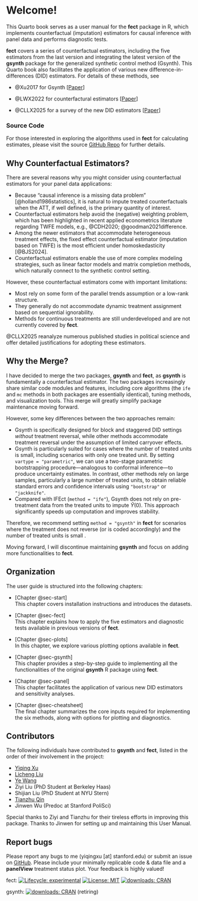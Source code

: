 # Welcome! {.unnumbered}

This Quarto book serves as a user manual for the **fect** package in R, which implements counterfactual (imputation) estimators for causal inference with panel data and performs diagnostic tests. 

**fect** covers a series of counterfactual estimators, including the five estimators from the last version and integrating the latest version of the **gsynth** package for the generalized synthetic control method (Gsynth). This Quarto book also facilitates the application of various new difference-in-differences (DID) estimators. For details of these methods, see 

-   @Xu2017 for Gsynth \[[Paper](https://www.cambridge.org/core/journals/political-analysis/article/generalized-synthetic-control-method-causal-inference-with-interactive-fixed-effects-models/B63A8BD7C239DD4141C67DA10CD0E4F3)\]

-   @LWX2022 for counterfactural estimators \[[Paper](https://onlinelibrary.wiley.com/doi/full/10.1111/ajps.12723)\]

-   @CLLX2025 for a survey of the new DID estimators  \[[Paper](https://yiqingxu.org/papers/english/2023_panel/CLLX.pdf)\]



::: {.callout-note appearance="simple"}
### Source Code

For those interested in exploring the algorithms used in **fect** for calculating estimates, please visit the source [GitHub Repo](https://github.com/xuyiqing/fect) for further details. 
:::

## Why Counterfactual Estimators?

There are several reasons why you might consider using counterfactual estimators for your panel data applications:

-   Because "causal inference is a missing data problem" [@holland1986statistics], it is natural to impute treated counterfactuals when the ATT, if well defined, is the primary quantity of interest.
-   Counterfactual estimators help avoid the (negative) weighting problem, which has been highlighted in recent applied econometrics literature regarding TWFE models, e.g., @CDH2020; @goodman2021difference.\
-   Among the newer estimators that accommodate heterogeneous treatment effects, the fixed effect counterfactual estimator (imputation based on TWFE) is the most efficient under homoskedasticity [@BJS2024].\
-   Counterfactual estimators enable the use of more complex modeling strategies, such as linear factor models and matrix completion methods, which naturally connect to the synthetic control setting.

However, these counterfactual estimators come with important limitations:

-   Most rely on some form of the parallel trends assumption or a low-rank structure.\
-   They generally do not accommodate dynamic treatment assignment based on sequential ignorability.\
-   Methods for continuous treatments are still underdeveloped and are not currently covered by **fect**.

@CLLX2025 reanalyze numerous published studies in political science and offer detailed justifications for adopting these estimators.

## Why the Merge?

I have decided to merge the two packages, **gsynth** and **fect**, as **gsynth** is fundamentally a counterfactual estimator. The two packages increasingly share similar code modules and features, including core algorithms (the `ife` and `mc` methods in both packages are essentially identical), tuning methods, and visualization tools. This merge will greatly simplify package maintenance moving forward.

However, some key differences between the two approaches remain:

-   Gsynth is specifically designed for block and staggered DID settings *without* treatment reversal, while other methods accommodate treatment reversal under the assumption of limited carryover effects.
-   Gsynth is particularly suited for cases where the number of treated units is small, including scenarios with only one treated unit. By setting `vartype = "parametric"`, we can use a two-stage parametric bootstrapping procedure---analogous to conformal inference---to produce uncertainty estimates. In contrast, other methods rely on large samples, particularly a large number of treated units, to obtain reliable standard errors and confidence intervals using `"bootstrap"` or `"jackknife"`.
-   Compared with IFEct (`method = "ife"`), Gsynth does not rely on pre-treatment data from the treated units to impute $\hat{Y}(0)$. This approach significantly speeds up computation and improves stability.

Therefore, we recommend setting `method = "gsynth"` in **fect** for scenarios where the treatment does not reverse (or is coded accordingly) and the number of treated units is small .

Moving forward, I will discontinue maintaining **gsynth** and focus on adding more functionalities to **fect**.

## Organization

The user guide is structured into the following chapters:

-   [Chapter @sec-start]\
    This chapter covers installation instructions and introduces the datasets.

-   [Chapter @sec-fect]\
    This chapter explains how to apply the five estimators and diagnostic tests available in previous versions of **fect**.

-   [Chapter @sec-plots]\
    In this chapter, we explore various plotting options available in **fect**.

-   [Chapter @sec-gsynth]\
    This chapter provides a step-by-step guide to implementing all the functionalities of the original **gsynth** R package using **fect**.

-   [Chapter @sec-panel]\
    This chapter facilitates the application of various new DID estimators and sensitivity analyses.

-   [Chapter @sec-cheatsheet]\
    The final chapter summarizes the core inputs required for implementing the six methods, along with options for plotting and diagnostics.

## Contributors

The following individuals have contributed to **gsynth** and **fect**, listed in the order of their involvement in the project:

-   [Yiqing Xu](https://yiqingxu.org/)\
-   [Licheng Liu](https://liulch.github.io/)\
-   [Ye Wang](https://www.yewang-polisci.com/)\
-   Ziyi Liu (PhD Student at Berkeley Haas)
-   Shijian Liu (PhD Student at NYU Stern)
-   [Tianzhu Qin](https://tianzhuqin.github.io/)\
-   Jinwen Wu (Predoc at Stanford PoliSci)

Special thanks to Ziyi and Tianzhu for their tireless efforts in improving this package. Thanks to Jinwen for setting up and maintaining this User Manual.

## Report bugs

Please report any bugs to me (yiqingxu \[at\] stanford.edu) or submit an issue on [GitHub](https://github.com/xuyiqing/fect/issues). Please include your minimally replicable code & data file and a **panelView** treatment status plot. Your feedback is highly valued!

<!-- badges: start -->

fect: [![Lifecycle: experimental](https://img.shields.io/badge/lifecycle-experimental-orange.svg)](https://www.tidyverse.org/lifecycle/#experimental) [![License: MIT](https://img.shields.io/badge/License-MIT-yellow.svg)](https://opensource.org/licenses/MIT) [<img src="https://cranlogs.r-pkg.org/badges/grand-total/fect" alt="downloads: CRAN"/>](https://cran.r-project.org/web/packages/fect/index.html)

gsynth: [<img src="https://cranlogs.r-pkg.org/badges/grand-total/gsynth" alt="downloads: CRAN"/>](https://cran.r-project.org/web/packages/gsynth/index.html) (retiring)

<!-- badges: end -->
